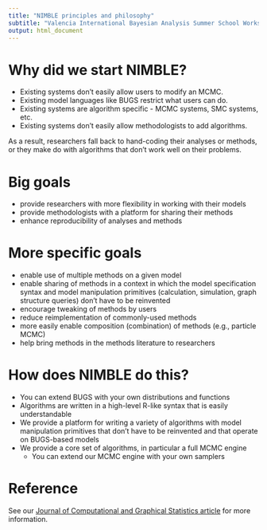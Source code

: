 ```yaml
---
title: "NIMBLE principles and philosophy"
subtitle: "Valencia International Bayesian Analysis Summer School Workshop"
output: html_document
---
```


# Why did we start NIMBLE?

 - Existing systems don't easily allow users to modify an MCMC.
 - Existing model languages like BUGS restrict what users can do.
 - Existing systems are algorithm specific - MCMC systems, SMC systems, etc.
 - Existing systems don't easily allow methodologists to add algorithms.

As a result, researchers fall back to hand-coding their analyses or methods, or they make do with algorithms that don't work well on their problems.

# Big goals

 - provide researchers with more flexibility in working with their models
 - provide methodologists with a platform for sharing their methods
 - enhance reproducibility of analyses and methods

# More specific goals

 - enable use of multiple methods on a given model
 - enable sharing of methods in a context in which the model specification syntax and model manipulation primitives (calculation, simulation, graph structure queries) don't have to be reinvented
 - encourage tweaking of methods by users
 - reduce reimplementation of commonly-used methods
 - more easily enable composition (combination) of methods (e.g., particle MCMC)
 - help bring methods in the methods literature to researchers

# How does NIMBLE do this?

 - You can extend BUGS with your own distributions and functions
 - Algorithms are written in a high-level R-like syntax that is easily understandable
 - We provide a platform for writing a variety of algorithms with model manipulation primitives that don't have to be reinvented and that operate on BUGS-based models
 - We provide a core set of algorithms, in particular a full MCMC engine
     - You can extend our MCMC engine with your own samplers

# Reference

See our [Journal of Computational and Graphical Statistics article](http://www.tandfonline.com/doi/abs/10.1080/10618600.2016.1172487) for more information. 

